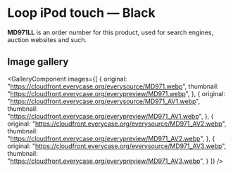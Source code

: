 
# Loop iPod touch — Black

<Callout type='info' emoji='👉🏻'>**MD971LL** is an order number for this product, used for search engines, auction websites and such.</Callout>

## Image gallery

<GalleryComponent
    images={[
      {
        original: "https://cloudfront.everycase.org/everysource/MD971.webp",
        thumbnail: "https://cloudfront.everycase.org/everypreview/MD971.webp",
      },
      {
        original: "https://cloudfront.everycase.org/everysource/MD971_AV1.webp",
        thumbnail: "https://cloudfront.everycase.org/everypreview/MD971_AV1.webp",
      },
      {
        original: "https://cloudfront.everycase.org/everysource/MD971_AV2.webp",
        thumbnail: "https://cloudfront.everycase.org/everypreview/MD971_AV2.webp",
      },
      {
        original: "https://cloudfront.everycase.org/everysource/MD971_AV3.webp",
        thumbnail: "https://cloudfront.everycase.org/everypreview/MD971_AV3.webp",
      }
    ]}
  />
